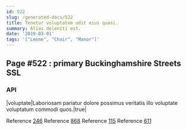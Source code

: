 ```yaml
---
id: 522
slug: /generated-docs/522
title: Tenetur voluptatem odit eius quasi.
summary: Alias deleniti est.
date: '2019-03-01'
tags: '["Leone", "Chair", "Manor"]'
---
```

## Page #522 : primary Buckinghamshire Streets SSL

### API

|voluptate|Laboriosam pariatur dolore possimus veritatis illo voluptate voluptatum commodi quos.|true|

Reference [246](/generated-docs/246)
Reference [868](/generated-docs/868)
Reference [115](/generated-docs/115)
Reference [611](/generated-docs/611)



